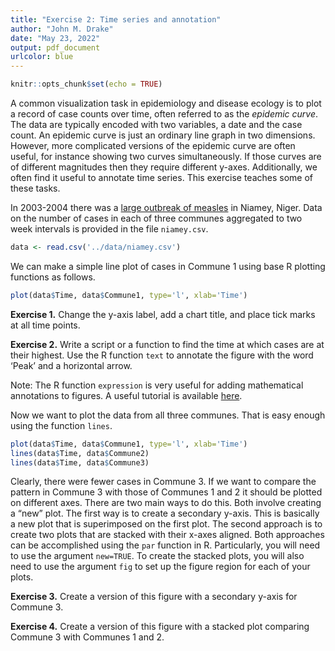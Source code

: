 ```yaml
---
title: "Exercise 2: Time series and annotation"
author: "John M. Drake"
date: "May 23, 2022"
output: pdf_document
urlcolor: blue
---
```


```r
knitr::opts_chunk$set(echo = TRUE)
```

A common visualization task in epidemiology and disease ecology is to plot a record of case counts over time, often referred to as the *epidemic curve*. 
The data are typically encoded with two variables, a date and the case count. 
An epidemic curve is just an ordinary line graph in two dimensions.
However, more complicated versions of the epidemic curve are often useful, for instance showing two curves simultaneously.
If those curves are of different magnitudes then they require different y-axes.
Additionally, we often find it useful to annotate time series.
This exercise teaches some of these tasks.

In 2003-2004 there was a [large outbreak of measles](https://royalsocietypublishing.org/doi/full/10.1098/rsif.2007.1038) in Niamey, Niger.
Data on the number of cases in each of three communes aggregated to two week intervals is provided in the file `niamey.csv`.

```r
data <- read.csv('../data/niamey.csv')
```

We can make a simple line plot of cases in Commune 1 using base R plotting functions as follows.

```r
plot(data$Time, data$Commune1, type='l', xlab='Time')
```

**Exercise 1.** Change the y-axis label, add a chart title, and place tick marks at all time points.

**Exercise 2.** Write a script or a function to find the time at which cases are at their highest. Use the R function `text` to annotate the figure with the word 'Peak' and a horizontal arrow.

Note: The R function `expression` is very useful for adding mathematical annotations to figures. A useful tutorial is available [here](https://www.dataanalytics.org.uk/axis-labels-in-r-plots-using-expression/).

Now we want to plot the data from all three communes. That is easy enough using the function `lines`.

```r
plot(data$Time, data$Commune1, type='l', xlab='Time')
lines(data$Time, data$Commune2)
lines(data$Time, data$Commune3)
```

Clearly, there were fewer cases in Commune 3. If we want to compare the pattern in Commune 3 with those of Communes 1 and 2 it should be plotted on different axes. There are two main ways to do this. Both involve creating a "new" plot. The first way is to create a secondary y-axis. This is basically a new plot that is superimposed on the first plot. The second approach is to create two plots that are stacked with their x-axes aligned. Both approaches can be accomplished using the `par` function in R. Particularly, you will need to use the argument `new=TRUE`. To create the stacked plots, you will also need to use the argument `fig` to set up the figure region for each of your plots.

**Exercise 3.** Create a version of this figure with a secondary y-axis for Commune 3.

**Exercise 4.** Create a version of this figure with a stacked plot comparing Commune 3 with Communes 1 and 2.
